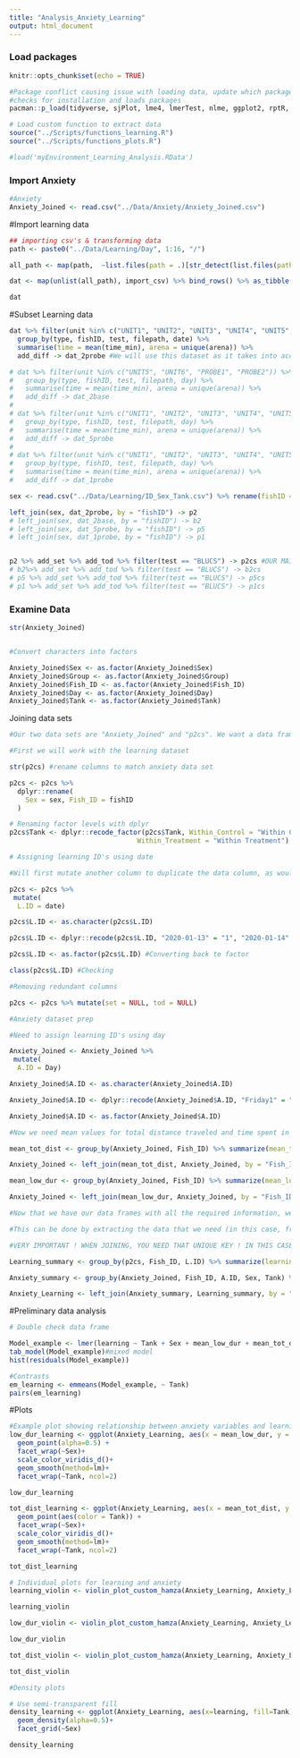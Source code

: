 ```yaml
---
title: "Analysis_Anxiety_Learning"
output: html_document
---
```


### Load packages
```r
knitr::opts_chunk$set(echo = TRUE)

#Package conflict causing issue with loading data, update which packages need to be loaded
#checks for installation and loads packages
pacman::p_load(tidyverse, sjPlot, lme4, lmerTest, nlme, ggplot2, rptR, emmeans, wesanderson, ggpubr, extrafonts)

# Load custom function to extract data 
source("../Scripts/functions_learning.R")
source("../Scripts/functions_plots.R")

#load('myEnvironment_Learning_Analysis.RData')
```

### Import Anxiety
```r

#Anxiety
Anxiety_Joined <- read.csv("../Data/Anxiety/Anxiety_Joined.csv")
```

#Import learning data
```r
## importing csv's & transforming data
path <- paste0("../Data/Learning/Day", 1:16, "/")

all_path <- map(path,  ~list.files(path = .)[str_detect(list.files(path = .), ".csv")] ) %>% map2(.,path,~ paste0(.y, .x))

dat <- map(unlist(all_path), import_csv) %>% bind_rows() %>% as_tibble() %>% group_by(filepath, date, marking, type, test, unit, variable, arena) %>% summarise(total = sum(number), mean = mean(number)) %>% filter(variable == "ZONE_TIMERS") %>% group_by(type, marking, test, unit, filepath, date) %>% summarise(sum_time = sum(total), arena = unique(arena)) %>% arrange(filepath, marking, type, test) %>% mutate(time_min = if_else(type == "BASELINE", sum_time/5, sum_time/1)) %>% add_day %>% add_exp %>% add_zone %>% add_tod %>% add_set %>% mutate(day = as.numeric(day)) %>% rename(fishID = marking)

dat
```

#Subset Learning data
```r
dat %>% filter(unit %in% c("UNIT1", "UNIT2", "UNIT3", "UNIT4", "UNIT5", "UNIT6", "PROBE1", "PROBE2")) %>%
  group_by(type, fishID, test, filepath, date) %>%
  summarise(time = mean(time_min), arena = unique(arena)) %>%
  add_diff -> dat_2probe #We will use this dataset as it takes into acocunt the first 2 mins of the probe period, which the literature says is the most important as fish tend to forget after 2 mins, however we have options below for analysis also

# dat %>% filter(unit %in% c("UNIT5", "UNIT6", "PROBE1", "PROBE2")) %>%
#   group_by(type, fishID, test, filepath, day) %>%
#   summarise(time = mean(time_min), arena = unique(arena)) %>%
#   add_diff -> dat_2base
# 
# dat %>% filter(unit %in% c("UNIT1", "UNIT2", "UNIT3", "UNIT4", "UNIT5", "UNIT6", "PROBE1", "PROBE2","PROBE3", "PROBE4", "PROBE5")) %>%
#   group_by(type, fishID, test, filepath, day) %>%
#   summarise(time = mean(time_min), arena = unique(arena)) %>%
#   add_diff -> dat_5probe
# 
# dat %>% filter(unit %in% c("UNIT1", "UNIT2", "UNIT3", "UNIT4", "UNIT5", "UNIT6", "PROBE1")) %>%
#   group_by(type, fishID, test, filepath, day) %>%
#   summarise(time = mean(time_min), arena = unique(arena)) %>%
#   add_diff -> dat_1probe

sex <- read.csv("../Data/Learning/ID_Sex_Tank.csv") %>% rename(fishID = Fish_ID) %>% rename(sex = Sex)

left_join(sex, dat_2probe, by = "fishID") -> p2
# left_join(sex, dat_2base, by = "fishID") -> b2
# left_join(sex, dat_5probe, by = "fishID") -> p5
# left_join(sex, dat_1probe, by = "fishID") -> p1


p2 %>% add_set %>% add_tod %>% filter(test == "BLUCS") -> p2cs #OUR MAIN DATASET
# b2%>% add_set %>% add_tod %>% filter(test == "BLUCS") -> b2cs
# p5 %>% add_set %>% add_tod %>% filter(test == "BLUCS") -> p5cs
# p1 %>% add_set %>% add_tod %>% filter(test == "BLUCS") -> p1cs
```

### Examine Data

```r

str(Anxiety_Joined)


#Convert characters into factors

Anxiety_Joined$Sex <- as.factor(Anxiety_Joined$Sex)
Anxiety_Joined$Group <- as.factor(Anxiety_Joined$Group)
Anxiety_Joined$Fish_ID <- as.factor(Anxiety_Joined$Fish_ID)
Anxiety_Joined$Day <- as.factor(Anxiety_Joined$Day)
Anxiety_Joined$Tank <- as.factor(Anxiety_Joined$Tank)
```



Joining data sets
```r
#Our two data sets are "Anxiety_Joined" and "p2cs". We want a data frame with the variables total distance traveled and time spent in the low zone as well as the baseline, probe and difference. We also want to add the learning and anxiety ID's as well as the mean of the anxiety variables to use in our models as fixed effects. 

#First we will work with the learning dataset

str(p2cs) #rename columns to match anxiety data set

p2cs <- p2cs %>% 
  dplyr::rename(
    Sex = sex, Fish_ID = fishID
  )

# Renaming factor levels with dplyr
p2cs$Tank <- dplyr::recode_factor(p2cs$Tank, Within_Control = "Within Control", 
                                Within_Treatment = "Within Treatment")

# Assigning learning ID's using date

#Will first mutate another column to duplicate the data column, as would rather keep date in the dataset

p2cs <- p2cs %>%
 mutate(
  L.ID = date)

p2cs$L.ID <- as.character(p2cs$L.ID)

p2cs$L.ID <- dplyr::recode(p2cs$L.ID, "2020-01-13" = "1", "2020-01-14" = "1", "2020-01-15" = "1", "2020-01-16" = "1", "2020-01-20" = "2", "2020-01-21" = "2", "2020-01-22" = "2", "2020-01-23" = "2", "2020-02-17" = "3", "2020-02-18" = "3", "2020-02-19" = "3", "2020-02-20" = "3", "2020-02-23" = "4", "2020-02-24" = "4", "2020-02-25" = "4", "2020-02-26" = "4", "2020-02-27" = "4") #Assigning learning ID's

p2cs$L.ID <- as.factor(p2cs$L.ID) #Converting back to factor

class(p2cs$L.ID) #Checking

#Removing redundant columns

p2cs <- p2cs %>% mutate(set = NULL, tod = NULL)

#Anxiety dataset prep

#Need to assign learning ID's using day 

Anxiety_Joined <- Anxiety_Joined %>%
 mutate(
  A.ID = Day)

Anxiety_Joined$A.ID <- as.character(Anxiety_Joined$A.ID)

Anxiety_Joined$A.ID <- dplyr::recode(Anxiety_Joined$A.ID, "Friday1" = "1", "Friday2" = "2", "Monday3" = "3", "Friday4" = "4") #Assigning learning ID's

Anxiety_Joined$A.ID <- as.factor(Anxiety_Joined$A.ID)

#Now we need mean values for total distance traveled and time spent in the low zone

mean_tot_dist <- group_by(Anxiety_Joined, Fish_ID) %>% summarize(mean_tot_dist = mean(tot_dist)) #Mean total distance for every fish

Anxiety_Joined <- left_join(mean_tot_dist, Anxiety_Joined, by = "Fish_ID") #Joining into main dataset

mean_low_dur <- group_by(Anxiety_Joined, Fish_ID) %>% summarize(mean_low_dur = mean(low_dur)) #mean low duration for every fish

Anxiety_Joined <- left_join(mean_low_dur, Anxiety_Joined, by = "Fish_ID") #Joining into main data frame

#Now that we have our data frames with all the required information, we must now merge the two data sets

#This can be done by extracting the data that we need (in this case, from the learning data set, the fish ID, learning ID and difference between baseline and probe and from the anxiety datas et, the mean of total distance and low duration; we would also need details regarding sex and tank)

#VERY IMPORTANT ! WHEN JOINING, YOU NEED THAT UNIQUE KEY ! IN THIS CASE, FISH ID WILL NOT BE UNIQUE BECAUSE IT IS ASSOCIATED WITH THE LEARNING ID AND ANXIETY ID, THEREFORE YOU NEED ANOTHER UNIQUE ID AND USE THAT TO JOIN. HERE WE USED "UNIQUE_ID"

Learning_summary <- group_by(p2cs, Fish_ID, L.ID) %>% summarize(learning = difference) %>% mutate(Unique_ID = paste0(Fish_ID, L.ID))

Anxiety_summary <- group_by(Anxiety_Joined, Fish_ID, A.ID, Sex, Tank) %>% summarize(mean_low_dur = mean_low_dur, mean_tot_dist = mean_tot_dist, tot_dist = tot_dist, low_dur = low_dur) %>% mutate(Unique_ID = paste0(Fish_ID, A.ID))

Anxiety_Learning <- left_join(Anxiety_summary, Learning_summary, by = "Unique_ID") #Joining by unique ID !


```

#Preliminary data analysis
```r
# Double check data frame 

Model_example <- lmer(learning ~ Tank + Sex + mean_low_dur + mean_tot_dist + (1 | Fish_ID.x), data = Anxiety_Learning)
tab_model(Model_example)#mixed model 
hist(residuals(Model_example)) 

#Contrasts 
em_learning <- emmeans(Model_example, ~ Tank) 
pairs(em_learning)
```

#Plots
```r

#Example plot showing relationship between anxiety variables and learning
low_dur_learning <- ggplot(Anxiety_Learning, aes(x = mean_low_dur, y = learning,color = Tank)) +
  geom_point(alpha=0.5) +
  facet_wrap(~Sex)+
  scale_color_viridis_d()+
  geom_smooth(method=lm)+
  facet_wrap(~Tank, ncol=2)

low_dur_learning

tot_dist_learning <- ggplot(Anxiety_Learning, aes(x = mean_tot_dist, y = learning, color = Tank)) +
  geom_point(aes(color = Tank)) +
  facet_wrap(~Sex)+
  scale_color_viridis_d()+
  geom_smooth(method=lm)+
  facet_wrap(~Tank, ncol=2)

tot_dist_learning

# Individual plots for learning and anxiety
learning_violin <- violin_plot_custom_hamza(Anxiety_Learning, Anxiety_Learning$learning, "Difference between baseline and probe (CS+)", "Seconds")

learning_violin

low_dur_violin <- violin_plot_custom_hamza(Anxiety_Learning, Anxiety_Learning$low_dur, "Time spent in the low zone", "Seconds")

low_dur_violin

tot_dist_violin <- violin_plot_custom_hamza(Anxiety_Learning, Anxiety_Learning$tot_dist, "Total distance travelled", "CM")

tot_dist_violin

#Density plots

# Use semi-transparent fill
density_learning <- ggplot(Anxiety_Learning, aes(x=learning, fill=Tank)) +
  geom_density(alpha=0.5)+
  facet_grid(~Sex)

density_learning
```




